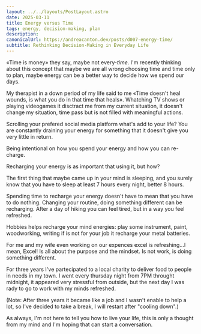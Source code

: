 ```yaml
---
layout: ../../layouts/PostLayout.astro
date: 2025-03-11
title: Energy versus Time
tags: energy, decision-making, plan
description:
canonicalUrl: https://andreacanton.dev/posts/d007-energy-time/
subtitle: Rethinking Decision-Making in Everyday Life
---
```


«Time is money» they say, maybe not every-*time*.
I'm recently thinking about this concept that maybe we are all wrong choosing time and time only to plan, maybe energy can be a better way to decide how we spend our days.

My therapist in a down period of my life said to me «Time doesn't heal wounds, is what you do in that time that heals». Whatching TV shows or playing videogames it disctract me from my current situation, it doesn't change my situation, time pass but is not filled with meaningful actions.

Scrolling your prefered social media platform what's add to your life? You are constantly draining your energy for something that it doesn't give you very little in return.

Being intentional on how you spend your energy and how you can re-charge.

Recharging your energy is as important that using it, but how?

The first thing that maybe came up in your mind is sleeping, and you surely know that you have to sleep at least 7 hours every night, better 8 hours.

Spending time to recharge your energy doesn't have to mean that you have to do nothing. Changing your routine, doing something different can be recharging. After a day of hiking you can feel tired, but in a way you feel refreshed.

Hobbies helps recharge your mind energies: play some instrument, paint, woodworking, writing if is not for your job it recharge your metal batteries.

For me and my wife even working on our expences excel is refreshing...I mean, Excel! Is all about the purpose and the mindset. Is not work, is doing something different.

For three years I've partecipated to a local charity to deliver food to people in needs in my town. I went every thursday night from 7PM throught midnight, it appeared very stressful from outside, but the next day I was rady to go to work with my minds refreshed.

(Note: After three years it became like a job and I wasn't enable to help a lot, so I've decided to take a break, I will restart after "cooling down".)

As always, I'm not here to tell you how to live your life, this is only a thought from my mind and I'm hoping that can start a conversation.

